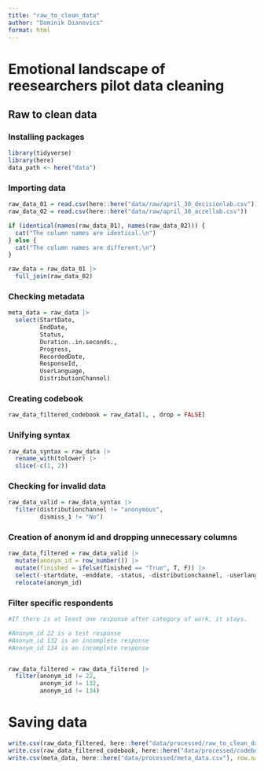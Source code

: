```yaml
---
title: "raw_to_clean_data"
author: "Dominik Dianovics"
format: html
---
```


# Emotional landscape of reesearchers pilot data cleaning

## Raw to clean data

### Installing packages

```r
library(tidyverse)
library(here)
data_path <- here("data")
```

### Importing data

```r
raw_data_01 = read.csv(here::here("data/raw/april_30_decisionlab.csv"))
raw_data_02 = read.csv(here::here("data/raw/april_30_aczellab.csv"))

if (identical(names(raw_data_01), names(raw_data_02))) {
  cat("The column names are identical.\n")
} else {
  cat("The column names are different.\n")
}

raw_data = raw_data_01 |> 
  full_join(raw_data_02)
```

### Checking metadata

```r
meta_data = raw_data |> 
  select(StartDate, 
         EndDate,
         Status,
         Duration..in.seconds.,
         Progress,
         RecordedDate,
         ResponseId,
         UserLanguage,
         DistributionChannel)
```

### Creating codebook

```r
raw_data_filtered_codebook = raw_data[1, , drop = FALSE]
```

### Unifying syntax

```r
raw_data_syntax = raw_data |> 
  rename_with(tolower) |> 
  slice(-c(1, 2))
```

### Checking for invalid data

```r
raw_data_valid = raw_data_syntax |> 
  filter(distributionchannel != "anonymous",
         dismiss_1 != "No")

```

### Creation of anonym id and dropping unnecessary columns

```r
raw_data_filtered = raw_data_valid |> 
  mutate(anonym_id = row_number()) |> 
  mutate(finished = ifelse(finished == "True", T, F)) |> 
  select(-startdate, -enddate, -status, -distributionchannel, -userlanguage, -progress, -responseid) |> 
  relocate(anonym_id)

```

### Filter specific respondents

```r
#If there is at least one response after category of work, it stays.

#Anonym_id 22 is a test response
#Anonym_id 132 is an incomplete response
#Anonym_id 134 is an incomplete response


raw_data_filtered = raw_data_filtered |> 
  filter(anonym_id != 22,
         anonym_id != 132,
         anonym_id != 134)
```

# Saving data

```r
write.csv(raw_data_filtered, here::here("data/processed/raw_to_clean_data.csv"), row.names = FALSE)
write.csv(raw_data_filtered_codebook, here::here("data/processed/codebook.csv"), row.names = FALSE)
write.csv(meta_data, here::here("data/processed/meta_data.csv"), row.names = FALSE)
```
